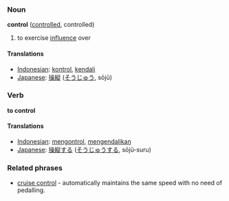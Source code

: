 === Noun ===
'''control''' ([[controlled]], controlled)

# to exercise [[influence]] over

==== Translations ====
*[[Indonesian]]: [[kontrol]], [[kendali]]
*[[Japanese]]: [[操縦]] ([[そうじゅう]], sōjū)

=== Verb ===

'''to control'''

==== Translations ====
*[[Indonesian]]: [[kontrol|mengontrol]], [[kendali|mengendalikan]]
*[[Japanese]]: [[操縦]]する ([[そうじゅう]]する, sōjū-suru)

===Related phrases===
*[[cruise control]] - automatically maintains the same speed with no need of pedalling.